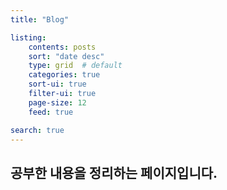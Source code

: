 ```yaml
---
title: "Blog"

listing:
    contents: posts
    sort: "date desc"
    type: grid  # default
    categories: true
    sort-ui: true
    filter-ui: true
    page-size: 12
    feed: true

search: true
---
```



공부한 내용을 정리하는 페이지입니다.
---